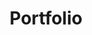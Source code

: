 ---
title: Portfolio
description: This website!
startYear: 2023
endYear: 2023
technologies: ["astro","typescript","scss","tailwind","threejs","vite"]
github: https://github.com/Stranget0/portfolio
draft: false
---